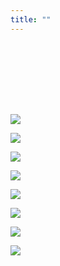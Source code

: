 ```yaml
---
title: ""
---
```


<style type="text/css">
.title {
  display: none;
}

</style>

<div class="row" style="padding-top: 100px;">
<div class="col-sm-3">

<a href="https://jeffreylevine.github.io/going.html">
<img src="images/Gn.jpg">
</a>

<a href="https://github.com/JeffreyLevine/Notebooks/blob/master/JupyterNotebooks.ipynb">
<img src="images/Jy.jpg">
</a>


</div>

<div class="col-sm-3">

<a href="https://sites.google.com/view/jeffreylevine">
<img src="images/Me.jpg">
</a>

<a href="https://jeffreylevine.github.io/wild.html">
<img src="images/Gw.jpg">
</a>

</div>

<div class="col-sm-3">

<a href="https://www.linkedin.com/in/levinejeffrey">
<img src="images/Li.jpg">
</a>

<a href="https://public.tableau.com/profile/jeffrey.levine#!/vizhome/BlueCrabLandings/BlueCrab">
<img src="images/Tb.jpg">
</a>

</div>

<div class="col-sm-3">

<a href="https://jeffreylevine.github.io/DatumsScience.github.io">
<img src="images/Ds.jpg">
</a>

<a href="https://jeffreylevine.github.io/fun.html">
<img src="images/Xy.jpg">
</a>

</div>





